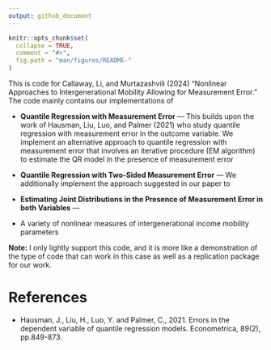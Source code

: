 ```yaml
---
output: github_document
---
```


<!-- README.md is generated from README.Rmd. Please edit that file -->

```r
knitr::opts_chunk$set(
  collapse = TRUE,
  comment = "#>",
  fig.path = "man/figures/README-"
)
```

This is code for Callaway, Li, and Murtazashvili (2024) "Nonlinear Approaches to Intergenerational Mobility Allowing for Measurement Error."  The code mainly contains our implementations of 

* **Quantile Regression with Measurement Error** --- This builds upon the work of Hausman, Liu, Luo, and Palmer (2021) who study quantile regression with measurement error in the outcome variable.  We implement an alternative approach to quantile regression with measurement error that involves an iterative procedure (EM algorithm) to estimate the QR model in the presence of measurement error

* **Quantile Regression with Two-Sided Measurement Error** --- We additionally implement the approach suggested in our paper to 

* **Estimating Joint Distributions in the Presence of Measurement Error in both Variables** --- 

* A variety of nonlinear measures of intergenerational income mobility parameters

**Note:** I only lightly support this code, and it is more like a demonstration of the type of code that can work in this case as well as a replication package for our work.

# References

* Hausman, J., Liu, H., Luo, Y. and Palmer, C., 2021. Errors in the dependent variable of quantile regression models. Econometrica, 89(2), pp.849-873.
